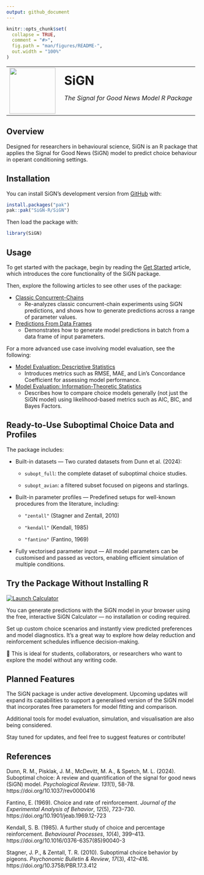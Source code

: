 ```yaml
---
output: github_document
---
```


<!-- README.md is generated from README.Rmd. Please edit that file -->

```r
knitr::opts_chunk$set(
  collapse = TRUE,
  comment = "#>",
  fig.path = "man/figures/README-",
  out.width = "100%"
)
```

<table>
  <tr>
    <td style="vertical-align: middle;">
      <a href="https://sign-r.github.io/SiGN/">
      <img src="man/figures/logo.svg" width="120"/>
      </a>
    </td>
    <td style="vertical-align: middle; padding-left: 15px;">
      <!-- <h2>**SiGN**</h2> -->
      <span style="font-size: 200%; font-weight: bold;">SiGN</span>
      <p><em>The Signal for Good News Model R Package</em></p>
    </td>
  </tr>
</table>

<!-- # SiGN <a href="https://jpisklak.github.io/SiGN/"><img src="man/figures/logo.png" align="right" height="139" alt="SiGN website" /></a> -->

<!-- badges: start -->
<!-- badges: end -->

## Overview

Designed for researchers in behavioural science, SiGN is an R package that applies the Signal for Good News (SiGN) model to predict choice behaviour in operant conditioning settings.

## Installation

You can install SiGN's development version from [GitHub](https://github.com/) with:

``` r
install.packages("pak")
pak::pak("SiGN-R/SiGN")
```

Then load the package with:
```r
library(SiGN)
```

## Usage

To get started with the package, begin by reading the [Get Started](articles/SiGN.html) article, which introduces the core functionality of the SiGN package. 

Then, explore the following articles to see other uses of the package:

- [Classic Concurrent-Chains](articles/squires_fantino.html)
  - Re-analyzes classic concurrent-chain experiments using SiGN predictions, and shows how to generate predictions across a range of parameter values.

- [Predictions From Data Frames](articles/batch-predict.html)
  - Demonstrates how to generate model predictions in batch from a data frame of input parameters.
  
For a more advanced use case involving model evaluation, see the following:

- [Model Evaluation: Descriptive Statistics](articles/eval_descriptive.html)
  - Introduces metrics such as RMSE, MAE, and Lin's Concordance Coefficient for assessing model performance.
- [Model Evaluation: Information-Theoretic Statistics](articles/eval_info-theoretic.html)
  - Describes how to compare choice models generally (not just the SiGN model) using likelihood-based metrics such as AIC, BIC, and Bayes Factors.

## Ready-to-Use Suboptimal Choice Data and Profiles

The package includes:

- Built-in datasets — Two curated datasets from Dunn et al. (2024):

  - `subopt_full`: the complete dataset of suboptimal choice studies.

  - `subopt_avian`: a filtered subset focused on pigeons and starlings.

- Built-in parameter profiles — Predefined setups for well-known procedures from the literature, including:

  - `"zentall"` (Stagner and Zentall, 2010)

  - `"kendall"` (Kendall, 1985)

  - `"fantino"` (Fantino, 1969)

- Fully vectorised parameter input — All model parameters can be customised and passed as vectors, enabling efficient simulation of multiple conditions.

## Try the Package Without Installing R

[![Launch Calculator](https://img.shields.io/badge/try%20it-online%20calculator-brightgreen)](https://jpisklak.shinyapps.io/SiGN_Calc/)

You can generate predictions with the SiGN model in your browser using the free, interactive SiGN Calculator — no installation or coding required.

Set up custom choice scenarios and instantly view predicted preferences and model diagnostics. It’s a great way to explore how delay reduction and reinforcement schedules influence decision-making.

📎 This is ideal for students, collaborators, or researchers who want to explore the model without any writing code.

## Planned Features

The SiGN package is under active development. Upcoming updates will expand its capabilities to support a generalised version of the SiGN model that incorporates free parameters for model fitting and comparison.

Additional tools for model evaluation, simulation, and visualisation are also being considered.

Stay tuned for updates, and feel free to suggest features or contribute!

## References

Dunn, R. M., Pisklak, J. M., McDevitt, M. A., & Spetch, M. L. (2024). Suboptimal choice: A review and quantification of the signal for good news (SiGN) model. *Psychological Review*. *131*(1), 58-78. https://doi.org/10.1037/rev0000416

Fantino, E. (1969). Choice and rate of reinforcement. *Journal of the Experimental Analysis of Behavior*, *12*(5), 723–730. https://doi.org/10.1901/jeab.1969.12-723

Kendall, S. B. (1985). A further study of choice and percentage reinforcement. *Behavioural Processes*, *10*(4), 399–413. https://doi.org/10.1016/0376-6357(85)90040-3

Stagner, J. P., & Zentall, T. R. (2010). Suboptimal choice behavior by pigeons. *Psychonomic Bulletin & Review*, *17*(3), 412–416. https://doi.org/10.3758/PBR.17.3.412
